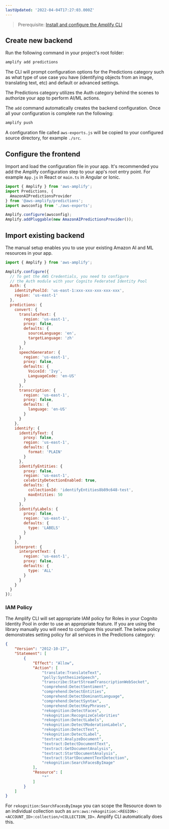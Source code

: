 ```yaml
---
lastUpdated: '2022-04-04T17:27:03.000Z'
---
```

> Prerequisite: [Install and configure the Amplify CLI](/cli/start/install)

## Create new backend

Run the following command in your project's root folder:

```bash
amplify add predictions
```

The CLI will prompt configuration options for the Predictions category such as what type of use case you have (identifying objects from an image, translating text, etc) and default or advanced settings.

The Predictions category utilizes the Auth category behind the scenes to authorize your app to perform AI/ML actions.

The `add` command automatically creates the backend configuration. Once all your configuration is complete run the following:

```bash
amplify push
```

A configuration file called `aws-exports.js` will be copied to your configured source directory, for example `./src`.

## Configure the frontend

Import and load the configuration file in your app. It's recommended you add the Amplify configuration step to your app's root entry point. For example `App.js` in React or `main.ts` in Angular or Ionic.

```javascript
import { Amplify } from 'aws-amplify';
import Predictions, {
  AmazonAIPredictionsProvider
} from '@aws-amplify/predictions';
import awsconfig from './aws-exports';

Amplify.configure(awsconfig);
Amplify.addPluggable(new AmazonAIPredictionsProvider());
```

## Import existing backend

The manual setup enables you to use your existing Amazon AI and ML resources in your app.

```javascript
import { Amplify } from 'aws-amplify';

Amplify.configure({
  // To get the AWS Credentials, you need to configure
  // the Auth module with your Cognito Federated Identity Pool
  Auth: {
    identityPoolId: 'us-east-1:xxx-xxx-xxx-xxx-xxx',
    region: 'us-east-1'
  },
  predictions: {
    convert: {
      translateText: {
        region: 'us-east-1',
        proxy: false,
        defaults: {
          sourceLanguage: 'en',
          targetLanguage: 'zh'
        }
      },
      speechGenerator: {
        region: 'us-east-1',
        proxy: false,
        defaults: {
          VoiceId: 'Ivy',
          LanguageCode: 'en-US'
        }
      },
      transcription: {
        region: 'us-east-1',
        proxy: false,
        defaults: {
          language: 'en-US'
        }
      }
    },
    identify: {
      identifyText: {
        proxy: false,
        region: 'us-east-1',
        defaults: {
          format: 'PLAIN'
        }
      },
      identifyEntities: {
        proxy: false,
        region: 'us-east-1',
        celebrityDetectionEnabled: true,
        defaults: {
          collectionId: 'identifyEntities8b89c648-test',
          maxEntities: 50
        }
      },
      identifyLabels: {
        proxy: false,
        region: 'us-east-1',
        defaults: {
          type: 'LABELS'
        }
      }
    },
    interpret: {
      interpretText: {
        region: 'us-east-1',
        proxy: false,
        defaults: {
          type: 'ALL'
        }
      }
    }
  }
});
```

### IAM Policy

The Amplify CLI will set appropriate IAM policy for Roles in your Cognito Identity Pool in order to use an appropriate feature. If you are using the library manually you will need to configure this yourself. The below policy demonstrates setting policy for all services in the Predictions category:

```json
{
    "Version": "2012-10-17",
    "Statement": [
        {
            "Effect": "Allow",
            "Action": [
                "translate:TranslateText",
                "polly:SynthesizeSpeech",
                "transcribe:StartStreamTranscriptionWebSocket",
                "comprehend:DetectSentiment",
                "comprehend:DetectEntities",
                "comprehend:DetectDominantLanguage",
                "comprehend:DetectSyntax",
                "comprehend:DetectKeyPhrases",
                "rekognition:DetectFaces",
                "rekognition:RecognizeCelebrities"
                "rekognition:DetectLabels",
                "rekognition:DetectModerationLabels",
                "rekognition:DetectText",
                "rekognition:DetectLabel",
                "textract:AnalyzeDocument",
                "textract:DetectDocumentText",
                "textract:GetDocumentAnalysis",
                "textract:StartDocumentAnalysis",
                "textract:StartDocumentTextDetection",
                "rekognition:SearchFacesByImage"
            ],
            "Resource": [
                "*"
            ]
        }
    ]
}
```

For `rekognition:SearchFacesByImage` you can scope the Resource down to an individual collection such as `arn:aws:rekognition:<REGION>:<ACCOUNT_ID>:collection/<COLLECTION_ID>`. Amplify CLI automatically does this.

